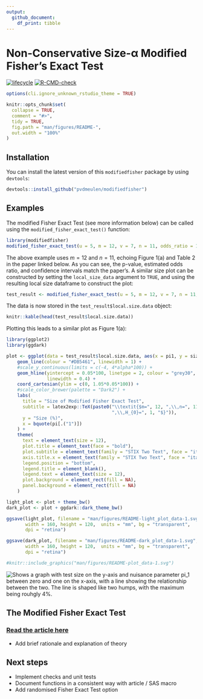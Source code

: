 ```yaml
---
output:
  github_document:
    df_print: tibble
---
```


<!-- README.md is generated from README.Rmd. Please edit that file -->

# Non-Conservative Size-α Modified Fisher's Exact Test
<!-- badges: start -->
[![lifecycle](https://img.shields.io/badge/lifecycle-experimental-orange.svg)](https://www.tidyverse.org/lifecycle/#experimental)
[![R-CMD-check](https://github.com/pvdmeulen/modifiedfisher/actions/workflows/R-CMD-check.yaml/badge.svg)](https://github.com/pvdmeulen/modifiedfisher/actions/workflows/R-CMD-check.yaml)
<!-- badges: end -->

```r
options(cli.ignore_unknown_rstudio_theme = TRUE)

knitr::opts_chunk$set(
  collapse = TRUE,
  comment = "#>",
  tidy = TRUE,
  fig.path = "man/figures/README-",
  out.width = "100%"
)

```

## Installation

You can install the latest version of this `modifiedfisher` package by using `devtools`:

```r
devtools::install_github("pvdmeulen/modifiedfisher")
```

## Examples

The modified Fisher Exact Test (see more information below) can be called using the `modified_fisher_exact_test()` function:

```r
library(modifiedfisher)
modified_fisher_exact_test(u = 5, m = 12, v = 7, n = 11, odds_ratio = 1, alpha = 0.05)
```

The above example uses $m = 12$ and $n = 11$, echoing Figure 1(a) and Table 2 in the paper linked below. As you can see, the p-value, estimated odds ratio, and confidence intervals match the paper's. A similar size plot can be constructed by setting the `local_size_data` argument to `TRUE`, and using the resulting local size dataframe to construct the plot:

```r
test_result <- modified_fisher_exact_test(u = 5, m = 12, v = 7, n = 11, odds_ratio = 1, alpha = 0.05, local_size_data = TRUE)
```

The data is now stored in the `test_result$local.size.data` object:

```r
knitr::kable(head(test_result$local.size.data))
```

Plotting this leads to a similar plot as Figure 1(a):

```r
library(ggplot2)
library(ggdark)

plot <- ggplot(data = test_result$local.size.data, aes(x = pi1, y = size)) +
    geom_line(colour = "#DB5461", linewidth = 1) +
    #scale_y_continuous(limits = c(-4, 4*alpha*100)) +
    geom_hline(yintercept = 0.05*100, linetype = 2, colour = "grey30",
               linewidth = 0.4) +
    coord_cartesian(ylim = c(0, 1.05*0.05*100)) +
    #scale_color_brewer(palette = "Dark2") +
    labs(
      title = "Size of Modified Fisher Exact Test",
      subtitle = latex2exp::TeX(paste0("\\textit{$m=", 12, ",\\,n=", 11,
                                       ",\\,H_{0}=", 1, "$}")),
      y = "Size (%)",
      x = bquote(pi[.("1")])
    ) +
    theme(
      text = element_text(size = 12),
      plot.title = element_text(face = "bold"),
      plot.subtitle = element_text(family = "STIX Two Text", face = "italic"),
      axis.title.x = element_text(family = "STIX Two Text", face = "italic"),
      legend.position = "bottom",
      legend.title = element_blank(),
      legend.text = element_text(size = 12),
      plot.background = element_rect(fill = NA),
      panel.background = element_rect(fill = NA)
    )

light_plot <- plot + theme_bw()
dark_plot <- plot + ggdark::dark_theme_bw()

ggsave(light_plot, filename = "man/figures/README-light_plot_data-1.svg",
       width = 160, height = 120,  units = "mm", bg = "transparent",
       dpi = "retina")

ggsave(dark_plot, filename = "man/figures/README-dark_plot_data-1.svg",
       width = 160, height = 120,  units = "mm", bg = "transparent",
       dpi = "retina")

#knitr::include_graphics("man/figures/README-plot_data-1.svg")
```

<picture>
  <source media="(prefers-color-scheme: dark)" srcset="man/figures/README-dark_plot_data-1.svg">
  <source media="(prefers-color-scheme: light)" srcset="man/figures/README-light_plot_data-1.svg">
  <img alt="Shows a graph with test size on the y-axis and nuisance parameter pi_1 between zero and one on the x-axis, with a line showing the relationship between the two. The line is shaped like two humps, with the maximum being rouhgly 4%.">
</picture>

## The Modified Fisher Exact Test

### [Read the article here](https://www.researchgate.net/publication/351111885_Consistent_Confidence_Limits_P_Values_and_Power_of_the_Non-Conservative_Size_-a_Modified_Fisher_Exact_Test)

- Add brief rationale and explanation of theory

## Next steps

- Implement checks and unit tests
- Document functions in a consistent way with article / SAS macro
- Add randomised Fisher Exact Test option
